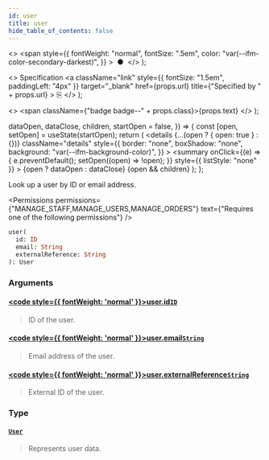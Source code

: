 ```yaml
---
id: user
title: user
hide_table_of_contents: false
---
```


  <>
    <span
      style={{
        fontWeight: "normal",
        fontSize: ".5em",
        color: "var(--ifm-color-secondary-darkest)",
      }}
    >
      &nbsp;●&nbsp;
    </span>
  </>
);

  <>
    Specification
    <a
      className="link"
      style={{ fontSize: "1.5em", paddingLeft: "4px" }}
      target="\_blank"
      href={props.url}
      title={"Specified by " + props.url}
    >
      ⎘
    </a>
  </>
);

  <>
    <span className={"badge badge--" + props.class}>{props.text}</span>
  </>
);


  dataOpen,
  dataClose,
  children,
  startOpen = false,
}) => {
  const [open, setOpen] = useState(startOpen);
  return (
    <details
      {...(open ? { open: true } : {})}
      className="details"
      style={{
        border: "none",
        boxShadow: "none",
        background: "var(--ifm-background-color)",
      }}
    >
      <summary
        onClick={(e) => {
          e.preventDefault();
          setOpen((open) => !open);
        }}
        style={{ listStyle: "none" }}
      >
        {open ? dataOpen : dataClose}
      </summary>
      {open && children}
    </details>
  );
};

Look up a user by ID or email address.

<Permissions
  permissions={"MANAGE_STAFF,MANAGE_USERS,MANAGE_ORDERS"}
  text={"Requires one of the following permissions"}
/>

```graphql
user(
  id: ID
  email: String
  externalReference: String
): User
```

### Arguments

#### [<code style={{ fontWeight: 'normal' }}>user.<b>id</b></code>](#)<Bullet />[`ID`](../../../api-reference/miscellaneous/scalars/id) <Badge class="secondary" text="scalar"/>

> ID of the user.

#### [<code style={{ fontWeight: 'normal' }}>user.<b>email</b></code>](#)<Bullet />[`String`](../../../api-reference/miscellaneous/scalars/string) <Badge class="secondary" text="scalar"/>

> Email address of the user.

#### [<code style={{ fontWeight: 'normal' }}>user.<b>externalReference</b></code>](#)<Bullet />[`String`](../../../api-reference/miscellaneous/scalars/string) <Badge class="secondary" text="scalar"/>

> External ID of the user.
>
> <Badge text="Added in Saleor 3.10" class="secondary margin-bottom--sm" />

### Type

#### [`User`](../../../api-reference/users/objects/user) <Badge class="secondary" text="object"/>

> Represents user data.

